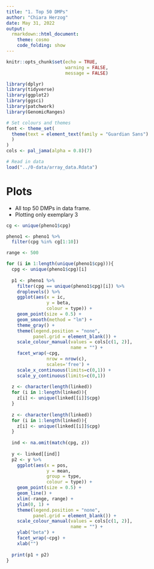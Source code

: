 ```yaml
---
title: "1. Top 50 DMPs"
author: "Chiara Herzog"
date: May 31, 2022
output:
  rmarkdown::html_document:
    theme: cosmo
    code_folding: show
---
```


```r
knitr::opts_chunk$set(echo = TRUE,
                      warning = FALSE,
                      message = FALSE)

library(dplyr)
library(tidyverse)
library(ggplot2)
library(ggsci)
library(patchwork)
library(GenomicRanges)

# Set colours and themes
font <- theme_set(
  theme(text = element_text(family = "Guardian Sans")
  )
)
cols <- pal_jama(alpha = 0.8)(7)

# Read in data
load("../0-data/array_data.Rdata")
```

# Plots

* All top 50 DMPs in data frame.
* Plotting only exemplary 3

```r
cg <- unique(pheno1$cpg)

pheno1 <- pheno1 %>%
  filter(cpg %in% cg[1:10])

range <- 500

for (i in 1:length(unique(pheno1$cpg))){
  cpg <- unique(pheno1$cpg)[i]
  
  p1 <- pheno1 %>%
    filter(cpg == unique(pheno1$cpg)[i]) %>%
    droplevels() %>%
    ggplot(aes(x = ic,
               y = beta,
               colour = type)) +
    geom_point(size = 0.5) +
    geom_smooth(method = "lm") +
    theme_gray() +
    theme(legend.position = "none",
          panel.grid = element_blank()) +
    scale_colour_manual(values = cols[c(1, 2)],
                        name = "") +
    facet_wrap(~cpg,
               nrow = nrow(c),
               scales='free') +
    scale_x_continuous(limits=c(0,1)) +
    scale_y_continuous(limits=c(0,1))
  
  z <- character(length(linked))
  for (i in 1:length(linked)){
    z[i] <- unique(linked[[i]]$cpg)
  }
  
  z <- character(length(linked))
  for (i in 1:length(linked)){
    z[i] <- unique(linked[[i]]$cpg)
  }
  
  ind <- na.omit(match(cpg, z))
  
  y <- linked[[ind]]
  p2 <- y %>%
    ggplot(aes(x = pos,
               y = mean,
               group = type,
               colour = type)) +
    geom_point(size = 0.5) +
    geom_line() +
    xlim(-range, range) +
    ylim(0, 1) +
    theme(legend.position = "none",
          panel.grid = element_blank()) +
    scale_colour_manual(values = cols[c(1, 2)],
                        name = "") +
    ylab("beta") +
    facet_wrap(~cpg) +
    xlab("")
  
  print(p1 + p2)
}
```